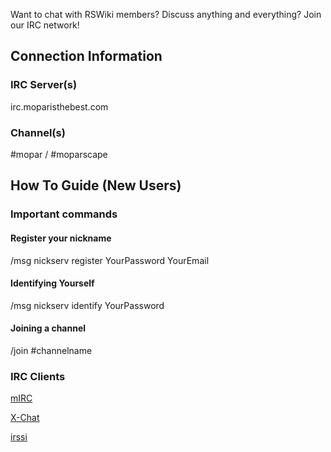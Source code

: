 Want to chat with RSWiki members? Discuss anything and everything? Join our IRC network!

== '''Connection Information''' ==
===IRC Server(s)===
irc.moparisthebest.com

===Channel(s)===
<nowiki>#mopar / #moparscape
</nowiki>

== '''How To Guide (New Users)''' ==
===Important commands===
====Register your nickname====
/msg nickserv register YourPassword YourEmail


====Identifying Yourself====
/msg nickserv identify YourPassword


====Joining a channel====
/join #channelname


===IRC Clients===
[http://www.mirc.com/get.html mIRC]

[http://xchat.org/download/ X-Chat]

[http://irssi.org/download irssi]